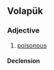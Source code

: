 ==Volapük==

===Adjective===
{{head|vo|adjective}}

# [[poisonous]]

====Declension====
{{vo-decl-adj}}